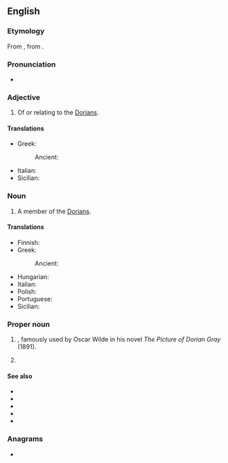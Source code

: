 {{also|dorian}}
==English==
{{wikipedia}}

===Etymology===
From {{der|en|la|Dorian}}, from {{der|en|grc|Δωριεύς||of [[Doris]]}}.

===Pronunciation===
* {{IPA|en|/ˈdɔːɹiən/}}

===Adjective===
{{en-adj}}

# Of or relating to the [[Dorians]].

====Translations====
{{trans-top|of or relating to the Dorians}}
* Greek:
*: Ancient: {{t|grc|Δωρικός|m}}
{{trans-mid}}
* Italian: {{t+|it|dorico|m}}
* Sicilian: {{t|scn|dùricu|m}}
{{trans-bottom}}

===Noun===
{{en-noun}}

# A member of the [[Dorians]].

====Translations====
{{trans-top|of or relating to the Dorians; a member of the Dorians}}
* Finnish: {{t+|fi|doorilainen}}
* Greek:
*: Ancient: {{t|grc|Δῶρος|m}}
{{trans-mid}}
* Hungarian: {{t+|hu|dór}}
* Italian: {{t+|it|Dori|m-p}}
* Polish: {{t+|pl|Dor|m}}
* Portuguese: {{t|pt|dório|m}}
* Sicilian: {{t|scn|Duri|m-p}}
{{trans-bottom}}

===Proper noun===
{{en-proper noun}}

# {{given name|en|male|from=Ancient Greek}}, famously used by Oscar Wilde in his novel ''The Picture of Dorian Gray'' (1891).
# {{given name|en|female}}

====See also====
* {{l|en|Doric}}
* {{l|en|Dorian mode}}
* {{l|en|Hellenic}}
* {{l|en|hypodorian}}
* {{l|en|Pelasgian}}

===Anagrams===
* {{anagrams|en|a=adinor|Ardoin|NORAID|Orinda|Rodina|donair|draino|inroad|ordain|radion|ranoid}}